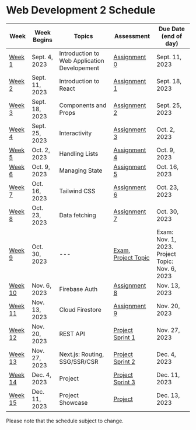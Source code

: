 # Web Development 2 Schedule

| Week               | Week Begins    | Topics                                       | Assessment                                             | Due Date (end of day)                           |
| ------------------ | -------------- | -------------------------------------------- | ------------------------------------------------------ | ----------------------------------------------- |
| [Week 1](/week1)   | Sept. 4, 2023  | Introduction to Web Application Developement | [Assignment 0](/week1/assignment)                      | Sept. 11, 2023                                  |
| [Week 2](/week2)   | Sept. 11, 2023 | Introduction to React                        | [Assignment 1](/week2/assignment)                      | Sept. 18, 2023                                  |
| [Week 3](/week3)   | Sept. 18, 2023 | Components and Props                         | [Assignment 2](/week3/assignment)                      | Sept. 25, 2023                                  |
| [Week 4](/week4)   | Sept. 25, 2023 | Interactivity                                | [Assignment 3](/week4/assignment)                      | Oct. 2, 2023                                    |
| [Week 5](/week5)   | Oct. 2, 2023   | Handling Lists                               | [Assignment 4](/week5/assignment)                      | Oct. 9, 2023                                    |
| [Week 6](/week6)   | Oct. 9, 2023   | Managing State                               | [Assignment 5](/week6/assignment)                      | Oct. 16, 2023                                   |
| [Week 7](/week7)   | Oct. 16, 2023  | Tailwind CSS                                 | [Assignment 6](/week7/assignment)                      | Oct. 23, 2023                                   |
| [Week 8](/week8)   | Oct. 23, 2023  | Data fetching                                | [Assignment 7](/week8/assignment)                      | Oct. 30, 2023                                   |
| [Week 9](/week9)   | Oct. 30, 2023  | ---                                          | [Exam](/week10/exam), [Project Topic](/week10/project) | Exam: Nov. 1, 2023. Project Topic: Nov. 6, 2023 |
| [Week 10](/week10) | Nov. 6, 2023   | Firebase Auth                                | [Assignment 8](/week10/assignment)                     | Nov. 13, 2023                                   |
| [Week 11](/week11) | Nov. 13, 2023  | Cloud Firestore                              | [Assignment 9](/week11/assignment)                     | Nov. 20, 2023                                   |
| [Week 12](/week12) | Nov. 20, 2023  | REST API                                     | [Project Sprint 1](/week12/project)                    | Nov. 27, 2023                                   |
| [Week 13](/week13) | Nov. 27, 2023  | Next.js: Routing, SSG/SSR/CSR                | [Project Sprint 2](/week13/project)                    | Dec. 4, 2023                                    |
| [Week 14](/week14) | Dec. 4, 2023   | Project                                      | [Project Sprint 3](/week14/project)                    | Dec. 11, 2023                                   |
| [Week 15](/week15) | Dec. 11, 2023  | Project Showcase                             | [Project](/week15/project)                             | Dec. 13, 2023                                   |

Please note that the schedule subject to change.
